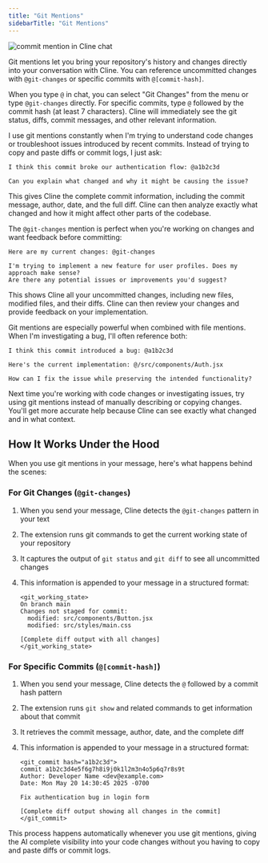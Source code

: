 ```yaml
---
title: "Git Mentions"
sidebarTitle: "Git Mentions"
---
```

<Frame>
	<img
		src="https://storage.googleapis.com/cline_public_images/commit-mentions.gif"
		alt="commit mention in Cline chat"
	/>
</Frame>    

Git mentions let you bring your repository's history and changes directly into your conversation with Cline. You can reference uncommitted changes with `@git-changes` or specific commits with `@[commit-hash]`.

When you type `@` in chat, you can select "Git Changes" from the menu or type `@git-changes` directly. For specific commits, type `@` followed by the commit hash (at least 7 characters). Cline will immediately see the git status, diffs, commit messages, and other relevant information.

I use git mentions constantly when I'm trying to understand code changes or troubleshoot issues introduced by recent commits. Instead of trying to copy and paste diffs or commit logs, I just ask:

```
I think this commit broke our authentication flow: @a1b2c3d

Can you explain what changed and why it might be causing the issue?
```

This gives Cline the complete commit information, including the commit message, author, date, and the full diff. Cline can then analyze exactly what changed and how it might affect other parts of the codebase.

The `@git-changes` mention is perfect when you're working on changes and want feedback before committing:

```
Here are my current changes: @git-changes

I'm trying to implement a new feature for user profiles. Does my approach make sense?
Are there any potential issues or improvements you'd suggest?
```

This shows Cline all your uncommitted changes, including new files, modified files, and their diffs. Cline can then review your changes and provide feedback on your implementation.

Git mentions are especially powerful when combined with file mentions. When I'm investigating a bug, I'll often reference both:

```
I think this commit introduced a bug: @a1b2c3d

Here's the current implementation: @/src/components/Auth.jsx

How can I fix the issue while preserving the intended functionality?
```

Next time you're working with code changes or investigating issues, try using git mentions instead of manually describing or copying changes. You'll get more accurate help because Cline can see exactly what changed and in what context.

## How It Works Under the Hood

When you use git mentions in your message, here's what happens behind the scenes:

### For Git Changes (`@git-changes`)

1. When you send your message, Cline detects the `@git-changes` pattern in your text
2. The extension runs git commands to get the current working state of your repository
3. It captures the output of `git status` and `git diff` to see all uncommitted changes
4. This information is appended to your message in a structured format:

    ```
    <git_working_state>
    On branch main
    Changes not staged for commit:
      modified: src/components/Button.jsx
      modified: src/styles/main.css

    [Complete diff output with all changes]
    </git_working_state>
    ```

### For Specific Commits (`@[commit-hash]`)

1. When you send your message, Cline detects the `@` followed by a commit hash pattern
2. The extension runs `git show` and related commands to get information about that commit
3. It retrieves the commit message, author, date, and the complete diff
4. This information is appended to your message in a structured format:

    ```
    <git_commit hash="a1b2c3d">
    commit a1b2c3d4e5f6g7h8i9j0k1l2m3n4o5p6q7r8s9t
    Author: Developer Name <dev@example.com>
    Date: Mon May 20 14:30:45 2025 -0700

    Fix authentication bug in login form

    [Complete diff output showing all changes in the commit]
    </git_commit>
    ```

This process happens automatically whenever you use git mentions, giving the AI complete visibility into your code changes without you having to copy and paste diffs or commit logs.
